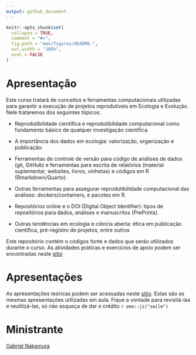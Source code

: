 ```yaml
---
output: github_document
---
```


<!-- README.md is generated from README.Rmd. Please edit that file -->

```r
knitr::opts_chunk$set(
  collapse = TRUE,
  comment = "#>",
  fig.path = "man/figures/README-",
  out.width = "100%",
  eval = FALSE
)
```

# Apresentação

Este curso tratará de conceitos e ferramentas computacionais utilizadas para garantir a execução de projetos reprodutíveis
    em Ecologia e Evolução. Nele trataremos dos seguintes tópicos:

- Reprodutibilidade científica e reprodutibilidade computacional como fundamento básico de qualquer investigação científica.

- A importância dos dados em ecologia: valorização, organização e publicação.

- Ferramentas de controle de versão para código de análises de dados (git, GitHub) e ferramentas para escrita de relatórios (material suplementar, websites, livros, vinhetas) e códigos em R (Rmarkdown/Quarto). 

- Outras ferramentas para assegurar reprodutibilidade computacional das análises: dockers/containers, e pacotes em R. 

- Repositórios online e o DOI (Digital Object Identifier): tipos de repositórios para dados, análises e manuscritos (PrePrints). 

- Outras tendências em ecologia e ciência aberta: ética em publicação científica, pré-registro de projetos, entre outros

Este repositório contém o códigos fonte e dados que serão utilizados durante o curso. As atividades práticas e exercícios de apoio podem ser 
    encontradas neste [sítio](https://gabrielnakamura.github.io/disciplina_UFG_reprodutibilidade/) 


# Apresentações

As apresentações teóricas podem ser acessadas neste [sítio](https://gabrielnakamura.github.io/USP_BIE5798_apresentacoes/#1). Estas são as mesmas apresentações utilizadas em aula. Fique a vontade para revisitá-las e reutilizá-las, só não esqueça de dar o crédito `r emo::ji("smile")`

# Ministrante

[Gabriel Nakamura](https://main--gabrielnakamura.netlify.app/)







